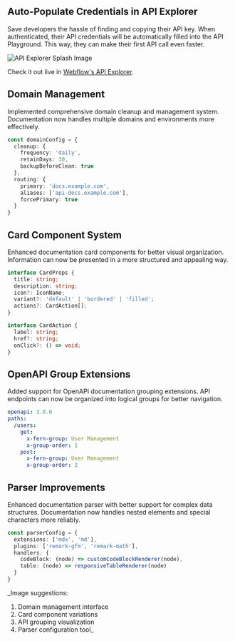 ## Auto-Populate Credentials in API Explorer

Save developers the hassle of finding and copying their API key. When authenticated, their API credentials will be automatically filled into the API Playground. This way, they can make their first API call even faster.

![API Explorer Splash Image](../../../../fern/images/changelogs/docs/api-explorer.png)

Check it out live in [Webflow's API Explorer](https://developers.webflow.com/data/reference/sites/list?playground=/data/reference/sites/list).

## Domain Management
Implemented comprehensive domain cleanup and management system. Documentation now handles multiple domains and environments more effectively.

```typescript
const domainConfig = {
  cleanup: {
    frequency: 'daily',
    retainDays: 30,
    backupBeforeClean: true
  },
  routing: {
    primary: 'docs.example.com',
    aliases: ['api-docs.example.com'],
    forcePrimary: true
  }
}
```

## Card Component System
Enhanced documentation card components for better visual organization. Information can now be presented in a more structured and appealing way.

```typescript
interface CardProps {
  title: string;
  description: string;
  icon?: IconName;
  variant?: 'default' | 'bordered' | 'filled';
  actions?: CardAction[];
}

interface CardAction {
  label: string;
  href?: string;
  onClick?: () => void;
}
```

## OpenAPI Group Extensions
Added support for OpenAPI documentation grouping extensions. API endpoints can now be organized into logical groups for better navigation.

```yaml
openapi: 3.0.0
paths:
  /users:
    get:
      x-fern-group: User Management
      x-group-order: 1
    post:
      x-fern-group: User Management
      x-group-order: 2
```

## Parser Improvements
Enhanced documentation parser with better support for complex data structures. Documentation now handles nested elements and special characters more reliably.

```typescript
const parserConfig = {
  extensions: ['mdx', 'md'],
  plugins: ['remark-gfm', 'remark-math'],
  handlers: {
    codeBlock: (node) => customCodeBlockRenderer(node),
    table: (node) => responsiveTableRenderer(node)
  }
}
```

_Image suggestions:
1. Domain management interface
2. Card component variations
3. API grouping visualization
4. Parser configuration tool_